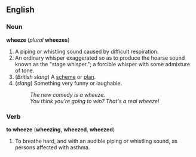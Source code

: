 ==English==
===Noun===
'''wheeze''' (''plural'' '''wheezes''')

#A piping or whistling sound caused by difficult respiration.
#An ordinary whisper exaggerated so as to produce the hoarse sound known as the  "stage whisper."; a forcible whisper with some admixture of tone.
#(''British slang'') A [[scheme]] or [[plan]].
#(''slang'') Something very funny or laughable.
#: ''The new comedy is a wheeze.''
#: ''You think you're going to win?  That's a real wheeze!''

===Verb===
'''to wheeze''' ('''wheezing''', '''wheezed''', '''wheezed''')

#To breathe hard, and with an audible piping or whistling sound, as persons affected with asthma.